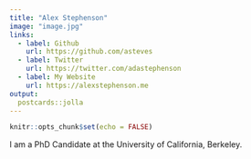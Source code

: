 ```yaml
---
title: "Alex Stephenson"
image: "image.jpg"
links:
  - label: Github
    url: https://github.com/asteves
  - label: Twitter 
    url: https://twitter.com/adastephenson
  - label: My Website
    url: https://alexstephenson.me
output:
  postcards::jolla
---
```


```r
knitr::opts_chunk$set(echo = FALSE)
```

I am a PhD Candidate at the University of California, Berkeley.
